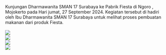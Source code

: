 <div className="text-justify">
  Kunjungan Dharmawanita SMAN 17 Surabaya ke Pabrik Fiesta di Ngoro , Mojokerto
  pada Hari jumat, 27 September 2024. Kegiatan tersebut di hadiri oleh Ibu
  Dharmawanita SMAN 17 Surabaya untuk melihat proses pembuatan makanan dari
  produk Fiesta.
</div>

<br />

<div className="flex justify-center">
  <img src="/fiesta/fiesta_2.jpeg"/>
</div>

<div className="flex justify-center">
  <img src="/fiesta/fiesta_3.jpeg"/>
</div>

<div className="flex justify-center">
  <img src="/fiesta/fiesta_4.jpeg"/>
</div>

<div className="flex justify-center">
  <img src="/fiesta/fiesta_5.jpeg"/>
</div>